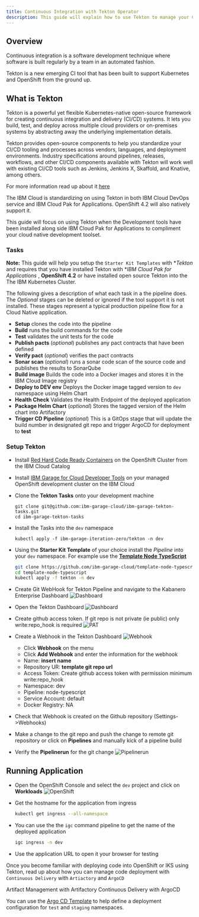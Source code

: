 ```yaml
---
title: Continuous Integration with Tekton Operator
description: This guide will explain how to use Tekton to manage your Continuous Integration process
---
```


## Overview

Continuous integration is a software development technique where software is built regularly by a team in an automated fashion.

Tekton is a new emerging CI tool that has been built to support Kubernetes and OpenShift from the ground up.

## What is Tekton

Tekton is a powerful yet flexible Kubernetes-native open-source framework for creating continuous integration and delivery (CI/CD) systems. It lets you build, test, and deploy across multiple cloud providers or on-premises systems by abstracting away the underlying implementation details.

Tekton provides open-source components to help you standardize your CI/CD tooling and processes across vendors, languages, and deployment environments. Industry specifications around pipelines, releases, workflows, and other CI/CD components available with Tekton will work well with existing CI/CD tools such as Jenkins, Jenkins X, Skaffold, and Knative, among others.

For more information read up about it [here](https://developer.ibm.com/tutorials/knative-build-app-development-with-tekton/)

The IBM Cloud is standardizing on using Tekton in both IBM Cloud DevOps service and IBM Cloud Pak for Applications. OpenShift 4.2 will also natively support it.

This guide will focus on using Tekton when the Development tools have been installed along side IBM Cloud Pak for Applications to compliment your cloud native development toolset.



### Tasks

<InlineNotification>

**Note:** This guide will help you setup the `Starter Kit Templates` with  **Tekton* and requires that you have installed Tekton with **IBM Cloud Pak for Applications* , **OpenShift 4.2** or have installed open source Tekton into the The IBM Kubernetes Cluster.
</InlineNotification>


The following gives a description of what each task in a the pipeline does. The *Optional* stages can be deleted or ignored if the tool support it is not installed. These stages represent a typical production pipeline flow for a Cloud Native application.

- **Setup** clones the code into the pipeline
- **Build** runs the build commands for the code
- **Test**	validates the unit tests for the code
- **Publish pacts**	(*optional*) publishes any pact contracts that have been defined
- **Verify pact** (*optional*) verifies the pact contracts
- **Sonar scan** (*optional*) runs a sonar code scan of the source code and publishes the results to SonarQube
- **Build image** Builds the code into a Docker images and stores it in the IBM Cloud Image registry
- **Deploy to DEV env**	Deploys the Docker image tagged version to `dev` namespace using Helm Chart
- **Health Check** Validates the Health Endpoint of the deployed application
- **Package Helm Chart** (*optional*) Stores the tagged version of the Helm chart into Artifactory
- **Trigger CD Pipeline** (*optional*) This is a GitOps stage that will update the build number in designated git repo and trigger ArgoCD for deployment to **test**

### Setup Tekton

- Install [Red Hard Code Ready Containers](https://cloud.ibm.com/catalog/content/ibm-cp-applications
) on the OpenShift Cluster from the IBM Cloud Catalog

- Install [IBM Garage for Cloud Developer Tools](/admin/overview) on your managed OpenShift development cluster on the IBM Cloud

- Clone the **Tekton Tasks** onto your development machine
    ```base
    git clone git@github.com:ibm-garage-cloud/ibm-garage-tekton-tasks.git
    cd ibm-garage-tekton-tasks
    ```
- Install the Tasks into the `dev` namespace
    ```base
    kubectl apply -f ibm-garage-iteration-zero/tekton -n dev
    ```
- Using the **Starter Kit Template** of your choice install the _Pipeline_ into your `dev` namespace. For example use the [**Template Node TypeScript**](https://github.com/ibm-garage-cloud/template-node-typescript.git)
    ```bash
    git clone https://github.com/ibm-garage-cloud/template-node-typescript.git
    cd template-node-typescript
    kubectl apply -f tekton -n dev
    ```
- Create Git WebHook for Tekton Pipeline and navigate to the Kabanero Enterprise Dashboard
  ![Dashboard](/images/kabanero.png)

- Open the Tekton Dashboard
  ![Dashboard](/images/tekton.png)

- Create github access token. If git repo is not private (ie public) only write:repo_hook is required
  ![PAT](/images/pat.png)

- Create a Webhook in the Tekton Dashboard
    ![Webhook](/images/webhook.png)

    - Click **Webhook** on the menu
    - Click **Add Webhook** and enter the information for the webhook
    - Name: **insert name**
    - Repository UR: **template git repo url**
    - Access Token: Create github access token with permission minimum write:repo_hook
    - Namespace: dev
    - Pipeline: node-typescript
    - Service Account: default
    - Docker Registry: NA


- Check that Webhook is created on the Github repository (Settings->Webhooks)

- Make a change to the git repo and push the change to remote git repository or click on **Pipelines**
and manually kick of a pipeline build

- Verify the **Pipelinerun** for the git change
    ![Pipelinerun](/images/pipeline.png)

## Running Application

- Open the OpenShift Console and select the `dev` project and click on **Workloads**
    ![OpenShift](/images/openshiftconsole.png)

- Get the hostname for the application from ingress
    ```bash
    kubectl get ingress --all-namespace
    ```
- You can use the the `igc` command pipeline to get the name of the deployed application
    ```bash
    igc ingress -n dev
    ```

- Use the application URL to open it your browser for testing

Once you become familiar with deploying code into OpenShift or IKS using Tekton, read up about how you can manage code deployment with `Continuous Delivery` with `Artiactory` and `ArgoCD`

<AnchorLinks small>
  <AnchorLink to="../../guides/artifact-management">Artifact Management with Artifactory</AnchorLink>
  <AnchorLink to="../../guides/continuous-delivery">Continuous Delivery with ArgoCD</AnchorLink>
</AnchorLinks>

You can use the [Argo CD Template](/starterkits/argocd) to help define a deployment configuration for `test` and `staging` namespaces.



